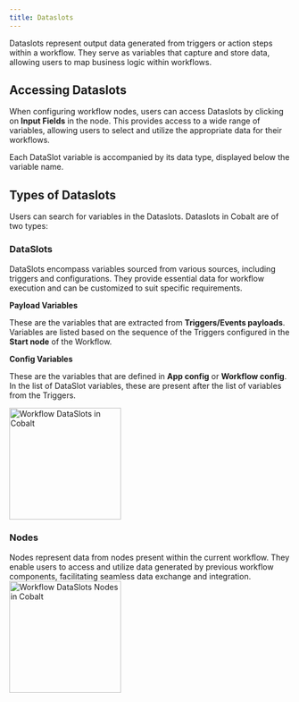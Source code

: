 ```yaml
---
title: Dataslots
---
```


Dataslots represent output data generated from triggers or action steps within a workflow. They serve as variables that capture and store data, allowing users to map business logic within workflows.

## Accessing Dataslots
When configuring workflow nodes, users can access Dataslots by clicking on **Input Fields** in the node. This provides access to a wide range of variables, allowing users to select and utilize the appropriate data for their workflows.

<Tip>
Each DataSlot variable is accompanied by its data type, displayed below the variable name.
</Tip>

## Types of Dataslots
Users can search for variables in the Dataslots. 
Dataslots in Cobalt are of two types:

###  DataSlots
DataSlots encompass variables sourced from various sources, including triggers and configurations. They provide essential data for workflow execution and can be customized to suit specific requirements.

**Payload Variables**

These are the variables that are extracted from **Triggers/Events payloads**.
<Tip>
Variables are listed based on the sequence of the Triggers configured in the **Start node** of the Workflow.
</Tip>

**Config Variables** 

These are the variables that are defined in **App config** or **Workflow config**. In the list of DataSlot variables, these are present after the list of variables from the Triggers.

<img height="200" src="/images/Guides/Workflow/dataslots.png" alt="Workflow DataSlots in Cobalt"/>

###  Nodes
Nodes represent data from nodes present within the current workflow. They enable users to access and utilize data generated by previous workflow components, facilitating seamless data exchange and integration.
<img height="200" src="/images/Guides/Workflow/nodes.png" alt="Workflow DataSlots Nodes in Cobalt"/>
